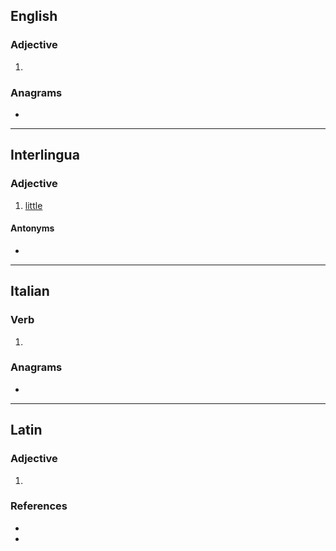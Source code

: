 ==English==

===Adjective===
{{en-adj|-}}

# {{alternative spelling of|pareve|lang=en}}

===Anagrams===
* {{anagrams|en|a=aeprv|parev|paver|vaper}}

----

==Interlingua==

===Adjective===
{{ia-adj|minor|sup2=minime}}

# [[little]]

====Antonyms====
* {{l|ia|grande}}

----

==Italian==

===Verb===
{{head|it|verb form}}

# {{inflection of|it|parere||3|s|phis}}

===Anagrams===
* {{l|it|prave}}

----

==Latin==

===Adjective===
{{la-adj-form|parve}}

# {{inflection of|la|parvus||voc|m|s}}

===References===
* {{R:L&S}}
* {{R:Gaffiot}}